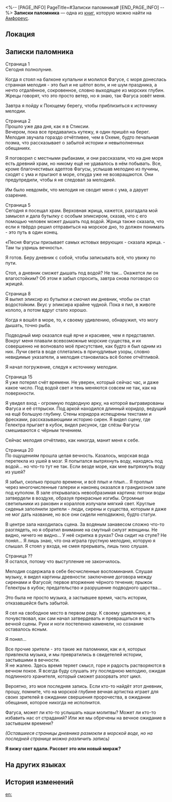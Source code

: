 <%-- [PAGE_INFO]
PageTitle=#Записки паломника#
[END_PAGE_INFO] --%>
{{Дополнить}}
{{Книга Инфобокс
|id           = 579
|partIds      = 191917
|Название     = 
|Изображение  = Предмет Книга Амфореус 1.png
|Мир          = Амфореус
|Томов        = 1
|Автор        = <!--нужно добавить-->
|Описание     = Личный дневник одного паломника. Некоторые записи размыло морской водой, поэтому полное содержание неизвестно.
|Том1         = {{tx}}
|Источник1    = {{tx|Отсутствует источник}}
|Персонажи    = 
|Фракции      = 
}}
'''Записки паломника''' — одна из [[Книги|книг]], которую можно найти на [[Амфореус]].

==Локация==
{{Отметка карты|<!--название карты-->|<!--id отметки-->}}

==Записки паломника==
Страница 1<br />
Сегодня полнолуние.

Когда я стоял на балконе купальни и молился Фагусе, с моря донеслась странная мелодия - это был и не шёпот волн, и не шум праздника, а нечто отдалённое, сокровенное, словно выходящее из морских глубин. Жрецы говорят, что это просто ветер, но я знаю, так Фагуса зовёт меня.

Завтра я пойду к Поющему берегу, чтобы приблизиться к источнику мелодии.

Страница 2<br />
Прошло уже два дня, как я в Стиксии.<br />
Вечером, пока все предавались кутежу, я один пришёл на берег. Мелодия звучала гораздо отчётливее, чем в Охеме, будто печальная поэма, что рассказывает о забытой истории и невыполненных обещаниях.

Я поговорил с местными рыбаками, и они рассказали, что на дне моря есть древний храм, но никому ещё не удавалось в нём побывать. Все, кроме благочестивых адептов Фагусы, услышав мелодию из пучины, сходят с ума и прыгают в море, откуда уже не возвращаются. Они предупредили, чтобы я не следовал за мелодией.

Им было невдомёк, что мелодия не сводит меня с ума, а дарует озарение.

Страница 5<br />
Сегодня я посещал храм. Верховная жрица, кажется, разгадала мой замысел и дала бутылку с особым эликсиром, сказав, что с его помощью человек может дышать под водой. Жрица также сказала, что если я твёрдо решил отправиться на морское дно, то должен понимать - это путь в один конец.

«Песня Фагусы призывает самых истовых верующих - сказала жрица. - Там ты узришь вечность».

Я готов. Беру дневник с собой, чтобы записывать всё, что увижу по пути.

Стоп, а дневник сможет дышать под водой? Не так... Окажется ли он влагостойким? Об этом я забыл спросить, завтра снова поговорю со жрицей.

Страница 8<br />
Я выпил эликсир из бутылки и смочил им дневник, чтобы он стал водостойким. Вкус у эликсира крайне чудной. Пока я пил, в животе кололо, а потом вдруг стало хорошо.

Когда я вошёл в море, то, к своему удивлению, обнаружил, что могу дышать, точно рыба.

Подводный мир оказался ещё ярче и красивее, чем я представлял. Вокруг меня плавали всевозможные морские существа, и их совершенно не волновало моё присутствие, как будто я был одним из них. Лучи света в воде сплетались в причудливые узоры, словно невидимые указатели, а мелодия становилась всё более отчётливой.

Я начал погружение, следуя к источнику мелодии.

Страница 15<br />
Я уже потерял счёт времени. Не уверен, который сейчас час, и даже какое число. Под водой свет и тень меняются совсем не так, как на поверхности.

Я увидел вход - огромную подводную арку, на которой выгравированы Фагуса и её отпрыски. Под аркой находился длинный коридор, ведущий на ещё большую глубину. Стены коридора испещрены текстами и фресками, рассказывающими историю сирен. Я видел сцену, где Гелектра прыгает в кубок, видел рисунок, где слёзы Фагусы смешиваются с чёрным течением.

Сейчас мелодия отчётливо, как никогда, манит меня к себе.

Страница 20<br />
По ощущениям прошла целая вечность. Казалось, морская вода перетекла из ушей в мозг. Я попытался вытряхнуть воду, находясь под водой... но что-то тут не так. Если везде море, как мне вытряхнуть воду из ушей?

Я забыл, сколько прошло времени, и всё плыл и плыл... Я проплыл через многочисленные галереи и наконец оказался в грандиозном зале под куполом. В зале открывалась невообразимая картина: потоки воды затвердели в воздухе, образуя прекрасные изгибы. Огромные светильники из раковин и кораллов излучали мягкий свет. Круглые сиденья заполнили зрители - люди, сирены и существа, которым я даже не мог дать название, но все они сидели неподвижно, будто статуи.

В центре зала находилась сцена. За водяным занавесом сложно что-то разглядеть, но я обратил внимание на смутный силуэт женщины. Не видно, ничего не видно... У неё скрипка в руках? Она сидит на стуле? Не понял... Я лишь знаю, что она играла грустную мелодию, которую я слышал. Я стоял у входа, не смея прерывать, лишь тихо слушая.

Страница ??<br />
Я остался, потому что выступление не закончилось.

Мелодия содержала в себе бесчисленные воспоминания. Слушая музыку, я видел картины древности: заключение договора между сиренами и Фагусой; первое вторжение чёрного течения; прыжок Гелектры в кубок; предательство и разрушение подводного царства...

Это была не просто музыка, а застывшее время, часть истории, отказавшейся быть забытой.

Я сел на свободное место в первом ряду. К своему удивлению, я почувствовал, как сам начал затвердевать и превращаться в часть вечной сцены. Руки и ноги постепенно каменели, но сознание оставалось ясным.

Я понял...

Все прочие зрители - это такие же паломники, как и я, которых привлекла музыка, и мы превратились в свидетелей истории, застывшими в вечности.<br />
Я не жалею. Здесь время теряет смысл, горе и радость растворяются в вечном покое. Я всегда буду слушать эту последнюю мелодию, ожидая подлинного хранителя, который сможет разорвать этот цикл.

Вероятно, это моя последняя запись. Если кто-то найдёт этот дневник, прошу, помните, что на морской глубине вечная артистка играет для своих зрителей в ожидании свершения пророчества, в ожидании обещания, которое никогда не исполнится.

Фагуса, может ли кто-то услышать наши молитвы? Может ли кто-то избавить нас от страданий? Или же мы обречены на вечное ожидание в застывшем времени?

''(Оставшиеся страницы дневника размокли в морской воде, но на последней странице можно различить запись)''

'''Я вижу свет вдали. Рассвет это или новый мираж?'''

==На других языках==
{{На других языках
|en   = Pilgrim's Notes
|zhs  = 朝圣者手记
|zht  = 朝聖者手記
|ja   = 巡礼者の手記
|ko   = 순례자의 수첩
|es   = Notas de un peregrino
|fr   = Notes du pèlerin
|ru   = Записки паломника
|th   = บันทึกของผู้แสวงบุญ
|vi   = Nhật Ký Người Hành Hương
|de   = Pilgeraufzeichnungen
|id   = Catatan Peziarah
|pt   = Notas do Peregrino
}}

==История изменений==
{{История изменений|3.5}}

[[en:]]